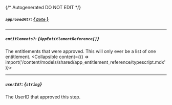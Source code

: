 {/* Autogenerated DO NOT EDIT  */}

##### `approvedAt?`: [*{ `Date` }*](https://developer.mozilla.org/en-US/docs/Web/JavaScript/Reference/Global_Objects/Date)

---
##### `entitlements?`: *{`AppEntitlementReference[]`}*
The entitlements that were approved. This will only ever be a list of one entitlement.
<Collapsible content={() => import('/content/models/shared/app_entitlement_reference/typescript.mdx')}>
</Collapsible>

---
##### `userId?`: *{`string`}*
The UserID that approved this step.

